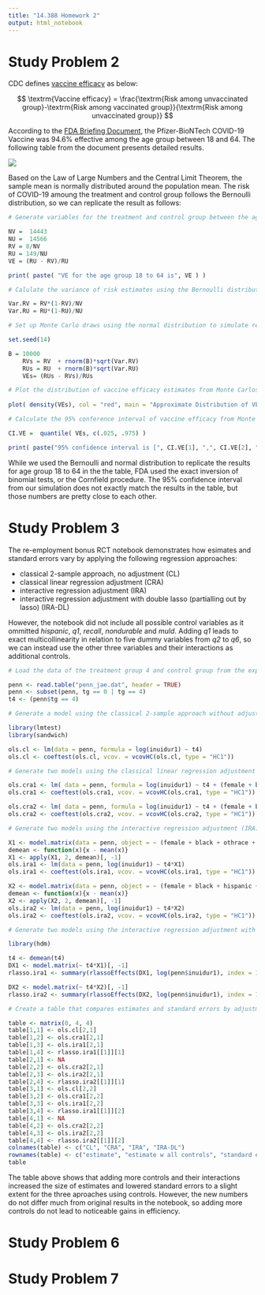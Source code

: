 ```yaml
---
title: "14.388 Homework 2"
output: html_notebook
---
```


# Study Problem 2

CDC defines [vaccine efficacy](www.cdc.gov/csels/dsepd/ss1978/lesson3/section6.html) as below:

$$ \textrm{Vaccine efficacy} = \frac{\textrm{Risk among unvaccinated group}-\textrm{Risk among vaccinated group}}{\textrm{Risk among unvaccinated group}} $$

According to the [FDA Briefing Document](www.fda.gov/media/144245/download), the Pfizer-BioNTech COVID-19 Vaccine was 94.6% effective among the age group between 18 and 64. The following table from the document presents detailed results.

![]( HW2-P2.png )

Based on the Law of Large Numbers and the Central Limit Theorem, the sample mean is normally distributed around the population mean. The risk of COVID-19 amoung the treatment and control group follows the Bernoulli distribution, so we can replicate the result as follows:


```r
# Generate variables for the treatment and control group between the age of 18 and 64, based on the table.

NV =  14443
NU =  14566
RV = 8/NV
RU = 149/NU
VE = (RU - RV)/RU

print( paste( "VE for the age group 18 to 64 is", VE ) )

# Calulate the variance of risk estimates using the Bernoulli distribution.

Var.RV = RV*(1-RV)/NV
Var.RU = RU*(1-RU)/NU

# Set up Monte Carlo draws using the normal distribution to simulate repeated experients.

set.seed(14)

B = 10000
    RVs = RV  + rnorm(B)*sqrt(Var.RV)
    RUs = RU  + rnorm(B)*sqrt(Var.RU)
    VEs= (RUs - RVs)/RUs

# Plot the distribution of vaccine efficacy estimates from Monte Carlos draws.
    
plot( density(VEs), col = "red", main = "Approximate Distribution of VE estimates" )

# Calculate the 95% conference interval of vaccine efficacy from Monte Carlos draws.

CI.VE =  quantile( VEs, c(.025, .975) )

print( paste("95% confidence interval is [", CI.VE[1], ",", CI.VE[2], "]"), digits = 4 )
```

While we used the Bernoulli and normal distribution to replicate the results for age group 18 to 64 in the the table, FDA used the exact inversion of binomial tests, or the Cornfield procedure. The 95% confidence interval from our simulation does not exactly match the results in the table, but those numbers are pretty close to each other.

# Study Problem 3

The re-employment bonus RCT notebook demonstrates how esimates and standard errors vary by applying the following regression approaches:

* classical 2-sample approach, no adjustment (CL)
* classical linear regression adjustment (CRA)
* interactive regression adjustment (IRA)
* interactive regression adjustment with double lasso (partialling out by lasso) (IRA-DL)

However, the notebook did not include all possible control variables as it ommitted *hispanic*, *q1*, *recall*, *nondurable* and *muld*. Adding *q1* leads to exact multicollinearity in relation to five dummy variables from *q2* to *q6*, so we can instead use the other three variables and their interactions as additional controls. 

```r
# Load the data of the treatment group 4 and control group from the experiment.

penn <- read.table("penn_jae.dat", header = TRUE)
penn <- subset(penn, tg == 0 | tg == 4)
t4 <- (penn$tg == 4)

# Generate a model using the classical 2-sample approach without adjustment (CL)

library(lmtest)
library(sandwich)

ols.cl <- lm(data = penn, formula = log(inuidur1) ~ t4)
ols.cl <- coeftest(ols.cl, vcov. = vcovHC(ols.cl, type = "HC1"))

# Generate two models using the classical linear regression adjustment (CRA) with fewer and more controls

ols.cra1 <- lm( data = penn, formula = log(inuidur1) ~ t4 + (female + black + othrace + factor(dep) + q2 + q3 + q4 + q5 + q6 + agelt35 + agegt54 + durable + lusd + husd)^2 )
ols.cra1 <- coeftest(ols.cra1, vcov. = vcovHC(ols.cra1, type = "HC1"))

ols.cra2 <- lm( data = penn, formula = log(inuidur1) ~ t4 + (female + black + hispanic + othrace + factor(dep) + q2 + q3 + q4 + q5 + q6 + recall + agelt35 + agegt54 + durable + nondurable + lusd + husd + muld)^2 )
ols.cra2 <- coeftest(ols.cra2, vcov. = vcovHC(ols.cra2, type = "HC1"))

# Generate two models using the interactive regression adjustment (IRA) with fewer and more controls

X1 <- model.matrix(data = penn, object = ~ (female + black + othrace + factor(dep) + q2 + q3 + q4 + q5 + q6 + agelt35 + agegt54 + durable + lusd + husd)^2 )
demean <- function(x){x - mean(x)}
X1 <- apply(X1, 2, demean)[, -1]
ols.ira1 <- lm(data = penn, log(inuidur1) ~ t4*X1)
ols.ira1 <- coeftest(ols.ira1, vcov. = vcovHC(ols.ira1, type = "HC1"))

X2 <- model.matrix(data = penn, object = ~ (female + black + hispanic + othrace + factor(dep) + q2 + q3 + q4 + q5 + q6 + recall + agelt35 + agegt54 + durable + nondurable + lusd + husd + muld)^2 )
demean <- function(x){x - mean(x)}
X2 <- apply(X2, 2, demean)[, -1]
ols.ira2 <- lm(data = penn, log(inuidur1) ~ t4*X2)
ols.ira2 <- coeftest(ols.ira2, vcov. = vcovHC(ols.ira2, type = "HC1"))

# Generate two models using the interactive regression adjustment with double lasso (partialling out by lasso) (IRA-DL) with fewer and more controls

library(hdm)

t4 <- demean(t4)
DX1 <- model.matrix(~ t4*X1)[, -1]
rlasso.ira1 <- summary(rlassoEffects(DX1, log(penn$inuidur1), index = 1))

DX2 <- model.matrix(~ t4*X2)[, -1]
rlasso.ira2 <- summary(rlassoEffects(DX2, log(penn$inuidur1), index = 1))

# Create a table that compares estimates and standard errors by adjustment approach and the number of controls

table <- matrix(0, 4, 4)
table[1,1] <- ols.cl[2,1]
table[1,2] <- ols.cra1[2,1]
table[1,3] <- ols.ira1[2,1]
table[1,4] <- rlasso.ira1[[1]][1]
table[2,1] <- NA
table[2,2] <- ols.cra2[2,1]
table[2,3] <- ols.ira2[2,1]
table[2,4] <- rlasso.ira2[[1]][1]
table[3,1] <- ols.cl[2,2]
table[3,2] <- ols.cra1[2,2]
table[3,3] <- ols.ira1[2,2]
table[3,4] <- rlasso.ira1[[1]][2]
table[4,1] <- NA
table[4,2] <- ols.cra2[2,2]
table[4,3] <- ols.ira2[2,2]
table[4,4] <- rlasso.ira2[[1]][2]
colnames(table) <- c("CL", "CRA", "IRA", "IRA-DL")
rownames(table) <- c("estimate", "estimate w all controls", "standard error", "standard error w all controls")
table

```

The table above shows that adding more controls and their interactions increased the size of estimates and lowered standard errors to a slight extent for the three aproaches using controls. However, the new numbers do not differ much from original results in the notebook, so adding more controls do not lead to noticeable gains in efficiency.

# Study Problem 6

# Study Problem 7

